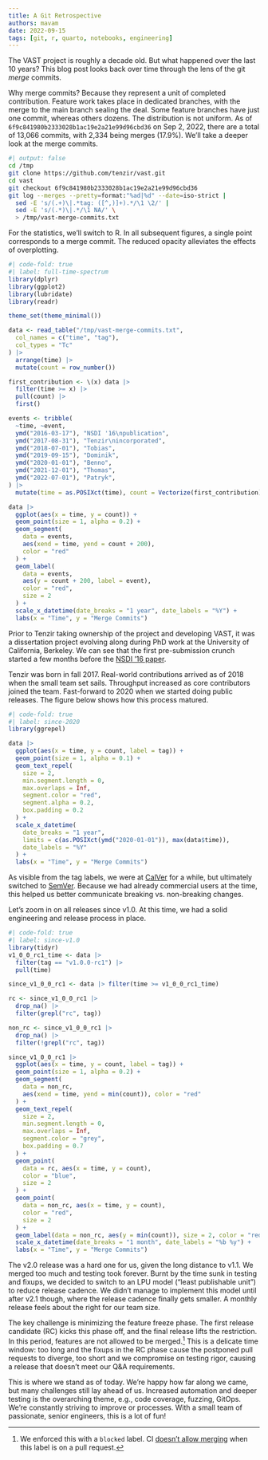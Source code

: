 ```yaml
---
title: A Git Retrospective
authors: mavam
date: 2022-09-15
tags: [git, r, quarto, notebooks, engineering]
---
```


The VAST project is roughly a decade old. But what happened over the last 10
years? This blog post looks back over time through the lens of the git *merge*
commits.

Why merge commits? Because they represent a unit of completed contribution.
Feature work takes place in dedicated branches, with the merge to the main
branch sealing the deal. Some feature branches have just one commit, whereas
others dozens. The distribution is not uniform. As of
`6f9c841980b2333028b1ac19e2a21e99d96cbd36` on Sep 2, 2022, there are a total of
13,066 commits, with 2,334 being merges (17.9%). We'll take a deeper look at the
merge commits.

<!--truncate-->

```bash
#| output: false
cd /tmp
git clone https://github.com/tenzir/vast.git
cd vast
git checkout 6f9c841980b2333028b1ac19e2a21e99d96cbd36
git log --merges --pretty=format:"%ad|%d" --date=iso-strict |
  sed -E 's/(.+)\|.*tag: ([^,)]+).*/\1 \2/' |
  sed -E 's/(.*)\|.*/\1 NA/' \
  > /tmp/vast-merge-commits.txt
```

For the statistics, we'll switch to R. In all subsequent figures, a single point
corresponds to a merge commit. The reduced opacity alleviates the effects of
overplotting.

```r
#| code-fold: true
#| label: full-time-spectrum
library(dplyr)
library(ggplot2)
library(lubridate)
library(readr)

theme_set(theme_minimal())

data <- read_table("/tmp/vast-merge-commits.txt",
  col_names = c("time", "tag"),
  col_types = "Tc"
) |>
  arrange(time) |>
  mutate(count = row_number())

first_contribution <- \(x) data |>
  filter(time >= x) |>
  pull(count) |>
  first()

events <- tribble(
  ~time, ~event,
  ymd("2016-03-17"), "NSDI '16\npublication",
  ymd("2017-08-31"), "Tenzir\nincorporated",
  ymd("2018-07-01"), "Tobias",
  ymd("2019-09-15"), "Dominik",
  ymd("2020-01-01"), "Benno",
  ymd("2021-12-01"), "Thomas",
  ymd("2022-07-01"), "Patryk",
) |>
  mutate(time = as.POSIXct(time), count = Vectorize(first_contribution)(time))

data |>
  ggplot(aes(x = time, y = count)) +
  geom_point(size = 1, alpha = 0.2) +
  geom_segment(
    data = events,
    aes(xend = time, yend = count + 200),
    color = "red"
  ) +
  geom_label(
    data = events,
    aes(y = count + 200, label = event),
    color = "red",
    size = 2
  ) +
  scale_x_datetime(date_breaks = "1 year", date_labels = "%Y") +
  labs(x = "Time", y = "Merge Commits")
```

Prior to Tenzir taking ownership of the project and developing VAST, it was a
dissertation project evolving along during PhD work at the University of
California, Berkeley. We can see that the first pre-submission crunch started a
few months before the [NSDI '16
paper](https://matthias.vallentin.net/papers/nsdi16.pdf).

Tenzir was born in fall 2017. Real-world contributions arrived as of 2018 when
the small team set sails. Throughput increased as core contributors joined the
team. Fast-forward to 2020 when we started doing public releases. The figure
below shows how this process matured.

```r
#| code-fold: true
#| label: since-2020
library(ggrepel)

data |>
  ggplot(aes(x = time, y = count, label = tag)) +
  geom_point(size = 1, alpha = 0.1) +
  geom_text_repel(
    size = 2,
    min.segment.length = 0,
    max.overlaps = Inf,
    segment.color = "red",
    segment.alpha = 0.2,
    box.padding = 0.2
  ) +
  scale_x_datetime(
    date_breaks = "1 year",
    limits = c(as.POSIXct(ymd("2020-01-01")), max(data$time)),
    date_labels = "%Y"
  ) +
  labs(x = "Time", y = "Merge Commits")
```

As visible from the tag labels, we were at [CalVer](https://calver.org) for a
while, but ultimately switched to [SemVer](https://semver.org). Because we had
already commercial users at the time, this helped us better communicate breaking
vs. non-breaking changes.

Let's zoom in on all releases since v1.0. At this time, we had a solid
engineering and release process in place.

```r
#| code-fold: true
#| label: since-v1.0
library(tidyr)
v1_0_0_rc1_time <- data |>
  filter(tag == "v1.0.0-rc1") |>
  pull(time)

since_v1_0_0_rc1 <- data |> filter(time >= v1_0_0_rc1_time)

rc <- since_v1_0_0_rc1 |>
  drop_na() |>
  filter(grepl("rc", tag))

non_rc <- since_v1_0_0_rc1 |>
  drop_na() |>
  filter(!grepl("rc", tag))

since_v1_0_0_rc1 |>
  ggplot(aes(x = time, y = count, label = tag)) +
  geom_point(size = 1, alpha = 0.2) +
  geom_segment(
    data = non_rc,
    aes(xend = time, yend = min(count)), color = "red"
  ) +
  geom_text_repel(
    size = 2,
    min.segment.length = 0,
    max.overlaps = Inf,
    segment.color = "grey",
    box.padding = 0.7
  ) +
  geom_point(
    data = rc, aes(x = time, y = count),
    color = "blue",
    size = 2
  ) +
  geom_point(
    data = non_rc, aes(x = time, y = count),
    color = "red",
    size = 2
  ) +
  geom_label(data = non_rc, aes(y = min(count)), size = 2, color = "red") +
  scale_x_datetime(date_breaks = "1 month", date_labels = "%b %y") +
  labs(x = "Time", y = "Merge Commits")
```

The v2.0 release was a hard one for us, given the long distance to v1.1. We
merged too much and testing took forever. Burnt by the time sunk in testing and
fixups, we decided to switch to an LPU model ("least publishable unit") to
reduce release cadence. We didn't manage to implement this model until after
v2.1 though, where the release cadence finally gets smaller. A monthly release
feels about the right for our team size.

The key challenge is minimizing the feature freeze phase. The first release
candidate (RC) kicks this phase off, and the final release lifts the
restriction. In this period, features are not allowed to be merged.[^1] This is
a delicate time window: too long and the fixups in the RC phase cause the
postponed pull requests to diverge, too short and we compromise on testing
rigor, causing a release that doesn't meet our Q&A requirements.

This is where we stand as of today. We're happy how far along we came, but
many challenges still lay ahead of us. Increased automation and deeper testing
is the overarching theme, e.g., code coverage, fuzzing, GitOps. We're constantly
striving to improve or processes. With a small team of passionate, senior
engineers, this is a lot of fun!

[^1]: We enforced this with a `blocked` label. CI [doesn't allow
merging][blocked] when this label is on a pull request.

[blocked]: https://github.com/tenzir/vast/blob/6f9c841980b2333028b1ac19e2a21e99d96cbd36/.github/workflows/blocked.yaml
